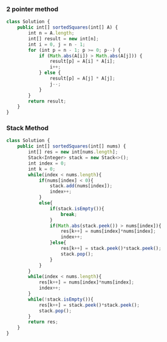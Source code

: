 ### 2 pointer method

```js
class Solution {
    public int[] sortedSquares(int[] A) {
        int n = A.length;
        int[] result = new int[n];
        int i = 0, j = n - 1;
        for (int p = n - 1; p >= 0; p--) {
            if (Math.abs(A[i]) > Math.abs(A[j])) {
                result[p] = A[i] * A[i];
                i++;
            } else {
                result[p] = A[j] * A[j];
                j--;
            }
        }
        return result;
    }
}

```

### Stack Method 

```js
class Solution {
    public int[] sortedSquares(int[] nums) {
        int[] res = new int[nums.length]; 
        Stack<Integer> stack = new Stack<>();
        int index = 0;
        int k = 0;
        while(index < nums.length){
            if(nums[index] < 0){
                stack.add(nums[index]);
                index++;
            }
            else{
                if(stack.isEmpty()){
                    break;
                }
                if(Math.abs(stack.peek()) > nums[index]){
                    res[k++] = nums[index]*nums[index];
                    index++;
                }else{
                    res[k++] = stack.peek()*stack.peek();
                    stack.pop();
                }
            }
        }
        while(index < nums.length){
            res[k++] = nums[index]*nums[index];
            index++; 
        } 
        while(!stack.isEmpty()){
            res[k++] = stack.peek()*stack.peek();
            stack.pop();
        }
        return res;
    }
}

```